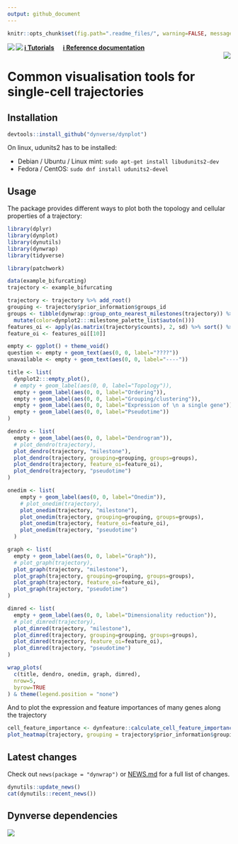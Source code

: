```yaml
---
output: github_document
---
```


<!-- README.md is generated from README.Rmd. Please edit that file -->

```r
knitr::opts_chunk$set(fig.path=".readme_files/", warning=FALSE, message=FALSE, error=FALSE, echo = TRUE)
```

<a href="https://travis-ci.org/dynverse/dynplot"><img src="https://travis-ci.org/dynverse/dynplot.svg" align="left"></a> <a href="https://codecov.io/gh/dynverse/dynplot"> <img src="https://codecov.io/gh/dynverse/dynplot/branch/master/graph/badge.svg" align="left" /></a>  [**ℹ️ Tutorials**](https://dynverse.org)  &nbsp;  &nbsp; [**ℹ️ Reference documentation**](https://dynverse.org/reference/dynplot) <br><img src="man/figures/logo.png" align="right" />

# Common visualisation tools for single-cell trajectories

## Installation

```r
devtools::install_github("dynverse/dynplot")
```

On linux, udunits2 has to be installed:

* Debian / Ubuntu / Linux mint: `sudo apt-get install libudunits2-dev`
* Fedora / CentOS: `sudo dnf install udunits2-devel`

## Usage

The package provides different ways to plot both the topology and cellular properties of a trajectory:

```r
library(dplyr)
library(dynplot)
library(dynutils)
library(dynwrap)
library(tidyverse)

library(patchwork)

data(example_bifurcating)
trajectory <- example_bifurcating

trajectory <- trajectory %>% add_root()
grouping <- trajectory$prior_information$groups_id
groups <- tibble(dynwrap::group_onto_nearest_milestones(trajectory)) %>% 
  mutate(color=dynplot2:::milestone_palette_list$auto(n()))
features_oi <- apply(as.matrix(trajectory$counts), 2, sd) %>% sort() %>% names() %>% tail(10)
feature_oi <- features_oi[[10]]
```


```r
empty <- ggplot() + theme_void()
question <- empty + geom_text(aes(0, 0, label="????"))
unavailable <- empty + geom_text(aes(0, 0, label="----"))

title <- list(
  dynplot2:::empty_plot(), 
  # empty + geom_label(aes(0, 0, label="Topology")),
  empty + geom_label(aes(0, 0, label="Ordering")),
  empty + geom_label(aes(0, 0, label="Grouping/clustering")),
  empty + geom_label(aes(0, 0, label="Expression of \n a single gene")), 
  empty + geom_label(aes(0, 0, label="Pseudotime"))
)

dendro <- list(
  empty + geom_label(aes(0, 0, label="Dendrogram")),
  # plot_dendro(trajectory),
  plot_dendro(trajectory, "milestone"),
  plot_dendro(trajectory, grouping=grouping, groups=groups),
  plot_dendro(trajectory, feature_oi=feature_oi),
  plot_dendro(trajectory, "pseudotime")
)

onedim <- list(
    empty + geom_label(aes(0, 0, label="Onedim")),
    # plot_onedim(trajectory),
    plot_onedim(trajectory, "milestone"),
    plot_onedim(trajectory, grouping=grouping, groups=groups),
    plot_onedim(trajectory, feature_oi=feature_oi),
    plot_onedim(trajectory, "pseudotime")
  )

graph <- list(
  empty + geom_label(aes(0, 0, label="Graph")),
  # plot_graph(trajectory),
  plot_graph(trajectory, "milestone"),
  plot_graph(trajectory, grouping=grouping, groups=groups),
  plot_graph(trajectory, feature_oi=feature_oi),
  plot_graph(trajectory, "pseudotime")
)

dimred <- list(
  empty + geom_label(aes(0, 0, label="Dimensionality reduction")),
  # plot_dimred(trajectory),
  plot_dimred(trajectory, "milestone"),
  plot_dimred(trajectory, grouping=grouping, groups=groups),
  plot_dimred(trajectory, feature_oi=feature_oi),
  plot_dimred(trajectory, "pseudotime")
)

wrap_plots(
  c(title, dendro, onedim, graph, dimred),
  nrow=5,
  byrow=TRUE
) & theme(legend.position = "none")
```


And to plot the expression and feature importances of many genes along the trajectory

```r
cell_feature_importance <- dynfeature::calculate_cell_feature_importance(trajectory %>% dynwrap::add_waypoints())
plot_heatmap(trajectory, grouping = trajectory$prior_information$grouping_assignment)
```

## Latest changes

Check out `news(package = "dynwrap")` or [NEWS.md](inst/NEWS.md) for a full list of changes.

<!-- This section gets automatically generated from inst/NEWS.md, and also generates inst/NEWS -->

```r
dynutils::update_news()
cat(dynutils::recent_news())
```

## Dynverse dependencies

<!-- Generated by "update_dependency_graphs.R" in the main dynverse repo -->
![](man/figures/dependencies.png)
